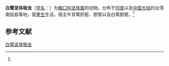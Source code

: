 {{Speciesbox
| name = 白鹭坚体吸虫
| status = 
| status_system = 
| image = 
| genus = Pegosomum
| species = egretti
| authority = (Srivastava, 1957)<ref name='id10148'>{{cite web| url =http://www.bioinfo.cn/db05/BjdwSpecies.php?action=view&id=10148| title =白鹭坚体吸虫| work =《中国动物物种编目数据库》| publisher =中国科学院微生物研究所| author =中国科学院动物研究所| accessdate =2009-04-16| deadurl =yes| archiveurl =https://web.archive.org/web/20160305031523/http://www.bioinfo.cn/db05/BjdwSpecies.php?action=view&id=10148| archivedate =2016-03-05}}</ref>
}}

'''白鹭坚体吸虫'''（[[学名|学名]]：{{lang|la|''Pegosomum egretti''}}）为[[棘口科|棘口科]][[坚体属|坚体属]]的动物。分布于[[印度|印度]]以及[[中国大陆|中国大陆]]的台湾南投县等地，营[[寄生|寄生]]生活，宿主牛背鹭肝脏、胆管以及白鹭胆管。<ref name='id10148'/>

== 参考文献 ==
{{reflist}}

{{Wikispecies|Pegosomum egretti}}

[[Category:坚体属|白鹭坚体吸虫]]


{{吸虫小作品}}